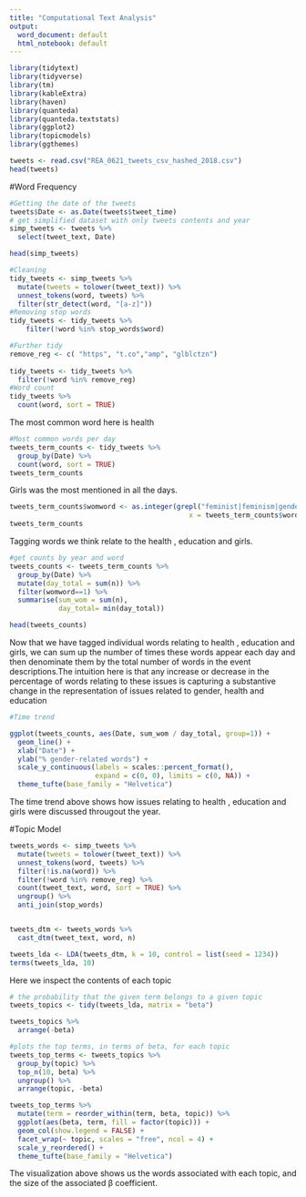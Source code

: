 ---
title: "Computational Text Analysis"
output:
  word_document: default
  html_notebook: default
---

```{r}
library(tidytext)
library(tidyverse)
library(tm)
library(kableExtra)
library(haven)
library(quanteda)
library(quanteda.textstats)
library(ggplot2)
library(topicmodels)
library(ggthemes)
```

```{r}
tweets <- read.csv("REA_0621_tweets_csv_hashed_2018.csv")
head(tweets)
```
#Word Frequency
```{r}
#Getting the date of the tweets
tweets$Date <- as.Date(tweets$tweet_time)
# get simplified dataset with only tweets contents and year
simp_tweets <- tweets %>%
  select(tweet_text, Date)

head(simp_tweets)
```
```{r}
#Cleaning
tidy_tweets <- simp_tweets %>% 
  mutate(tweets = tolower(tweet_text)) %>%
  unnest_tokens(word, tweets) %>%
  filter(str_detect(word, "[a-z]"))
#Removing stop words
tidy_tweets <- tidy_tweets %>%
    filter(!word %in% stop_words$word)

```

```{r}
#Further tidy
remove_reg <- c( "https", "t.co","amp", "glblctzn")
                  
tidy_tweets <- tidy_tweets %>%
  filter(!word %in% remove_reg)
#Word count
tidy_tweets %>%
  count(word, sort = TRUE)
```
The most common word here is health 

```{r}
#Most common words per day
tweets_term_counts <- tidy_tweets %>% 
  group_by(Date) %>%
  count(word, sort = TRUE)
tweets_term_counts

```
Girls was the most mentioned in all the days.
```{r}
tweets_term_counts$womword <- as.integer(grepl("feminist|feminism|gender|harassment|sexism|sexist|girls|education|health", 
                                            x = tweets_term_counts$word))
tweets_term_counts
```
Tagging words we think relate to the health , education and girls.
```{r}
#get counts by year and word
tweets_counts <- tweets_term_counts %>%
  group_by(Date) %>%
  mutate(day_total = sum(n)) %>%
  filter(womword==1) %>%
  summarise(sum_wom = sum(n),
            day_total= min(day_total))

head(tweets_counts)
```
Now that we have tagged individual words relating to  health , education and girls, we can sum up the number of times these words appear each day and then denominate them by the total number of words in the event descriptions.The intuition here is that any increase or decrease in the percentage of words relating to these issues is capturing a substantive change in the representation of issues related to gender, health and education 

```{r}
#Time trend 

ggplot(tweets_counts, aes(Date, sum_wom / day_total, group=1)) +
  geom_line() +
  xlab("Date") +
  ylab("% gender-related words") +
  scale_y_continuous(labels = scales::percent_format(),
                     expand = c(0, 0), limits = c(0, NA)) +
  theme_tufte(base_family = "Helvetica") 
```
The time trend above shows how issues relating to  health , education and girls were discussed througout the year.


#Topic Model
```{r}
tweets_words <- simp_tweets %>%
  mutate(tweets = tolower(tweet_text)) %>%
  unnest_tokens(word, tweets) %>%
  filter(!is.na(word)) %>%
  filter(!word %in% remove_reg) %>%
  count(tweet_text, word, sort = TRUE) %>%
  ungroup() %>%
  anti_join(stop_words)


tweets_dtm <- tweets_words %>%
  cast_dtm(tweet_text, word, n)

tweets_lda <- LDA(tweets_dtm, k = 10, control = list(seed = 1234))
terms(tweets_lda, 10)

```
Here we inspect the contents of each topic

```{r}
# the probability that the given term belongs to a given topic
tweets_topics <- tidy(tweets_lda, matrix = "beta")

tweets_topics %>%
  arrange(-beta)
```

```{r}
#plots the top terms, in terms of beta, for each topic 
tweets_top_terms <- tweets_topics %>%
  group_by(topic) %>%
  top_n(10, beta) %>%
  ungroup() %>%
  arrange(topic, -beta)

tweets_top_terms %>%
  mutate(term = reorder_within(term, beta, topic)) %>%
  ggplot(aes(beta, term, fill = factor(topic))) +
  geom_col(show.legend = FALSE) +
  facet_wrap(~ topic, scales = "free", ncol = 4) +
  scale_y_reordered() +
  theme_tufte(base_family = "Helvetica")
```


The visualization above shows us the words associated with each topic, and the size of the associated 
β coefficient.






